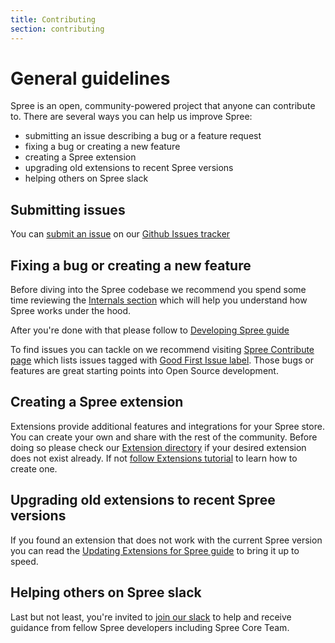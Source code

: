 ```yaml
---
title: Contributing
section: contributing
---
```


# General guidelines

Spree is an open, community-powered project that anyone can contribute to. There are several ways you can help us improve Spree:

* submitting an issue describing a bug or a feature request
* fixing a bug or creating a new feature
* creating a Spree extension
* upgrading old extensions to recent Spree versions
* helping others on Spree slack

## Submitting issues

You can [submit an issue](https://github.com/spree/spree/issues/new/choose) on our [Github Issues tracker](https://github.com/spree/spree/issues)

## Fixing a bug or creating a new feature

Before diving into the Spree codebase we recommend you spend some time reviewing the [Internals section](/core-concepts/stores) which will help you understand how Spree works under the hood.

After you're done with that please follow to [Developing Spree guide](developing_spree)

To find issues you can tackle on we recommend visiting [Spree Contribute page](https://github.com/spree/spree/contribute) which lists issues tagged with [Good First Issue label](https://github.com/spree/spree/issues?q=is%3Aopen+is%3Aissue+label%3A%22Good+First+Issue%22). Those bugs or features are great starting points into Open Source development.

## Creating a Spree extension

Extensions provide additional features and integrations for your Spree store. You can create your own and share with the rest of the community. Before doing so please check our [Extension directory](../extensions/extensions) if your desired extension does not exist already. If not [follow Extensions tutorial](../extensions/extensions_tutorial) to learn how to create one.

## Upgrading old extensions to recent Spree versions

If you found an extension that does not work with the current Spree version you can read the [Updating Extensions for Spree guide](upgrading_extensions) to bring it up to speed.

## Helping others on Spree slack

Last but not least, you're invited to [join our slack](http://slack.spreecommerce.org) to help and receive guidance from fellow Spree developers including Spree Core Team.

